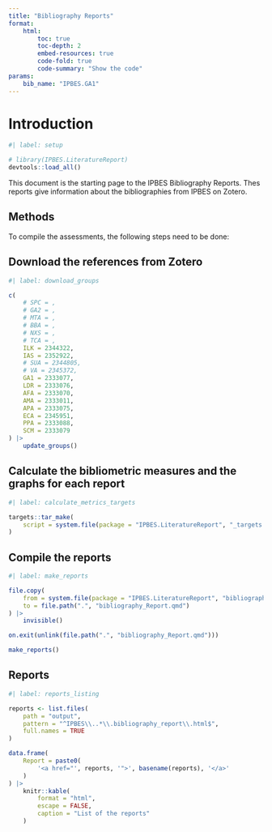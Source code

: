 ```yaml
---
title: "Bibliography Reports"
format:
    html:
        toc: true
        toc-depth: 2
        embed-resources: true
        code-fold: true
        code-summary: "Show the code"
params:
    bib_name: "IPBES.GA1"
---
```


# Introduction

```r
#| label: setup

# library(IPBES.LiteratureReport)
devtools::load_all()
```

This document is the starting page to the IPBES Bibliography Reports. Thes reports give information about the bibliographies from IPBES on Zotero.

## Methods

To compile the assessments, the following steps need to be done:

## Download the references from Zotero

```r
#| label: download_groups

c(
    # SPC = ,
    # GA2 = ,
    # MTA = ,
    # BBA = ,
    # NXS = ,
    # TCA = ,
    ILK = 2344322,
    IAS = 2352922,
    # SUA = 2344805,
    # VA = 2345372,
    GA1 = 2333077,
    LDR = 2333076,
    AFA = 2333070,
    AMA = 2333011,
    APA = 2333075,
    ECA = 2345951,
    PPA = 2333088,
    SCM = 2333079
) |>
    update_groups()
```

## Calculate the bibliometric measures and the graphs for each report

```r
#| label: calculate_metrics_targets

targets::tar_make(
    script = system.file(package = "IPBES.LiteratureReport", "_targets.R")
)
```

## Compile the reports

```r
#| label: make_reports

file.copy(
    from = system.file(package = "IPBES.LiteratureReport", "bibliography_Report.qmd"),
    to = file.path(".", "bibliography_Report.qmd")
) |>
    invisible()

on.exit(unlink(file.path(".", "bibliography_Report.qmd")))

make_reports()
```

## Reports

```r
#| label: reports_listing

reports <- list.files(
    path = "output",
    pattern = "^IPBES\\..*\\.bibliography_report\\.html$",
    full.names = TRUE
)

data.frame(
    Report = paste0(
        '<a href="', reports, '">', basename(reports), '</a>'
    )
) |>
    knitr::kable(
        format = "html",
        escape = FALSE,
        caption = "List of the reports"
    )

```
